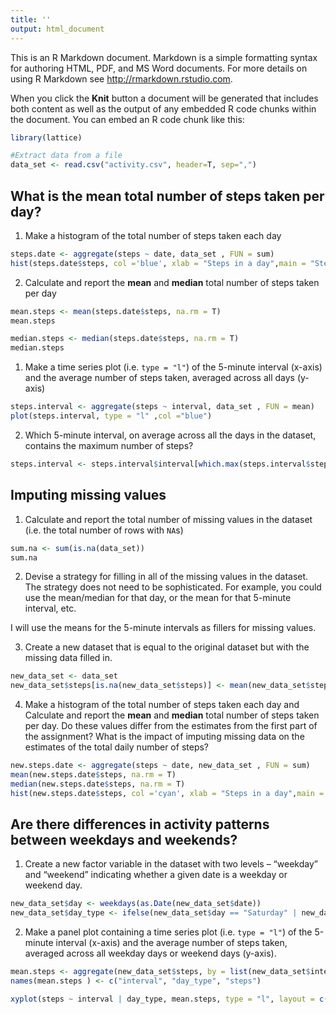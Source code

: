 ```yaml
---
title: ''
output: html_document
---
```


This is an R Markdown document. Markdown is a simple formatting syntax for authoring HTML, PDF, and MS Word documents. For more details on using R Markdown see <http://rmarkdown.rstudio.com>.

When you click the **Knit** button a document will be generated that includes both content as well as the output of any embedded R code chunks within the document. You can embed an R code chunk like this:
```r
library(lattice) 
```

```r
#Extract data from a file
data_set <- read.csv("activity.csv", header=T, sep=",")
```

## What is the mean total number of steps taken per day?

1. Make a histogram of the total number of steps taken each day

```r
steps.date <- aggregate(steps ~ date, data_set , FUN = sum)
hist(steps.date$steps, col ='blue', xlab = "Steps in a day",main = "Steps taken for given day",breaks = 20)
```

2. Calculate and report the **mean** and **median** total number of
   steps taken per day

```r
mean.steps <- mean(steps.date$steps, na.rm = T)
mean.steps

median.steps <- median(steps.date$steps, na.rm = T)
median.steps
```

1. Make a time series plot (i.e. `type = "l"`) of the 5-minute
   interval (x-axis) and the average number of steps taken, averaged
   across all days (y-axis)

```r
steps.interval <- aggregate(steps ~ interval, data_set , FUN = mean)
plot(steps.interval, type = "l" ,col ="blue")
```

2. Which 5-minute interval, on average across all the days in the
   dataset, contains the maximum number of steps?

```r
steps.interval <- steps.interval$interval[which.max(steps.interval$steps)]
```

## Imputing missing values

1. Calculate and report the total number of missing values in the
   dataset (i.e. the total number of rows with `NA`s)

```r
sum.na <- sum(is.na(data_set))
sum.na
```

2. Devise a strategy for filling in all of the missing values in the
   dataset. The strategy does not need to be sophisticated. For
   example, you could use the mean/median for that day, or the mean
   for that 5-minute interval, etc.

I will use the means for the 5-minute intervals as fillers for missing
values.

3. Create a new dataset that is equal to the original dataset but with
   the missing data filled in.

```r
new_data_set <- data_set
new_data_set$steps[is.na(new_data_set$steps)] <- mean(new_data_set$steps, na.rm = T)

```

4. Make a histogram of the total number of steps taken each day and
   Calculate and report the **mean** and **median** total number of
   steps taken per day. Do these values differ from the estimates from
   the first part of the assignment? What is the impact of imputing
   missing data on the estimates of the total daily number of steps?

```r
new.steps.date <- aggregate(steps ~ date, new_data_set , FUN = sum)
mean(new.steps.date$steps, na.rm = T)
median(new.steps.date$steps, na.rm = T)
hist(new.steps.date$steps, col ='cyan', xlab = "Steps in a day",main = "Steps taken for given day",breaks = 20)

```

## Are there differences in activity patterns between weekdays and weekends?

1. Create a new factor variable in the dataset with two levels --
   "weekday" and "weekend" indicating whether a given date is a
   weekday or weekend day.

```r
new_data_set$day <- weekdays(as.Date(new_data_set$date))
new_data_set$day_type <- ifelse(new_data_set$day == "Saturday" | new_data_set$day == "Sunday", "Weekend", "Weekday")
```

2. Make a panel plot containing a time series plot (i.e. `type = "l"`)
   of the 5-minute interval (x-axis) and the average number of steps
   taken, averaged across all weekday days or weekend days
   (y-axis).

```r
mean.steps <- aggregate(new_data_set$steps, by = list(new_data_set$interval, new_data_set$day_type), mean)
names(mean.steps ) <- c("interval", "day_type", "steps")

xyplot(steps ~ interval | day_type, mean.steps, type = "l", layout = c(1, 2), xlab = "Interval", ylab = "Number of steps")
```
